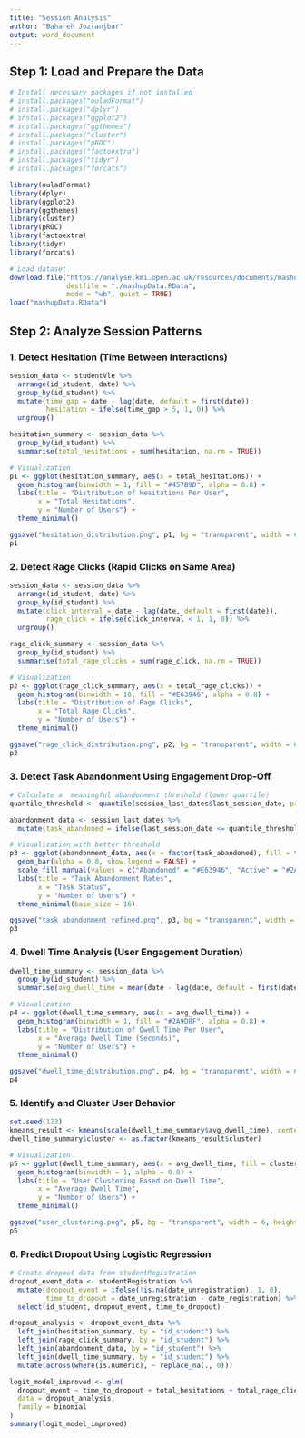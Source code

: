 ---
title: "Session Analysis"
author: "Bahareh Jozranjbar"
output: word_document
---

## Step 1: Load and Prepare the Data

```{r}
# Install necessary packages if not installed
# install.packages("ouladFormat")
# install.packages("dplyr")
# install.packages("ggplot2")
# install.packages("ggthemes")
# install.packages("cluster")
# install.packages("pROC")
# install.packages("factoextra")
# install.packages("tidyr")
# install.packages("forcats")

library(ouladFormat)
library(dplyr)
library(ggplot2)
library(ggthemes)
library(cluster)
library(pROC)
library(factoextra)
library(tidyr)
library(forcats)

# Load dataset
download.file("https://analyse.kmi.open.ac.uk/resources/documents/mashupData.RData",
              destfile = "./mashupData.RData",
              mode = "wb", quiet = TRUE)
load("mashupData.RData")
```

## Step 2: Analyze Session Patterns

### 1. Detect Hesitation (Time Between Interactions)
```{r}
session_data <- studentVle %>%
  arrange(id_student, date) %>%
  group_by(id_student) %>%
  mutate(time_gap = date - lag(date, default = first(date)),
         hesitation = ifelse(time_gap > 5, 1, 0)) %>%
  ungroup()

hesitation_summary <- session_data %>%
  group_by(id_student) %>%
  summarise(total_hesitations = sum(hesitation, na.rm = TRUE))

# Visualization
p1 <- ggplot(hesitation_summary, aes(x = total_hesitations)) +
  geom_histogram(binwidth = 1, fill = "#457B9D", alpha = 0.8) +
  labs(title = "Distribution of Hesitations Per User",
       x = "Total Hesitations",
       y = "Number of Users") +
  theme_minimal()

ggsave("hesitation_distribution.png", p1, bg = "transparent", width = 6, height = 4, dpi = 300)
p1
```

### 2. Detect Rage Clicks (Rapid Clicks on Same Area)
```{r}
session_data <- session_data %>%
  arrange(id_student, date) %>%
  group_by(id_student) %>%
  mutate(click_interval = date - lag(date, default = first(date)),
         rage_click = ifelse(click_interval < 1, 1, 0)) %>%
  ungroup()

rage_click_summary <- session_data %>%
  group_by(id_student) %>%
  summarise(total_rage_clicks = sum(rage_click, na.rm = TRUE))

# Visualization
p2 <- ggplot(rage_click_summary, aes(x = total_rage_clicks)) +
  geom_histogram(binwidth = 10, fill = "#E63946", alpha = 0.8) +
  labs(title = "Distribution of Rage Clicks",
       x = "Total Rage Clicks",
       y = "Number of Users") +
  theme_minimal()

ggsave("rage_click_distribution.png", p2, bg = "transparent", width = 6, height = 4, dpi = 300)
p2
```

### 3. Detect Task Abandonment Using Engagement Drop-Off
```{r}
# Calculate a  meaningful abandonment threshold (lower quartile)
quantile_threshold <- quantile(session_last_dates$last_session_date, probs = 0.25, na.rm = TRUE)

abandonment_data <- session_last_dates %>%
  mutate(task_abandoned = ifelse(last_session_date <= quantile_threshold, "Abandoned", "Active"))

# Visualization with better threshold
p3 <- ggplot(abandonment_data, aes(x = factor(task_abandoned), fill = task_abandoned)) +
  geom_bar(alpha = 0.8, show.legend = FALSE) +
  scale_fill_manual(values = c("Abandoned" = "#E63946", "Active" = "#2A9D8F")) +
  labs(title = "Task Abandonment Rates",
       x = "Task Status",
       y = "Number of Users") +
  theme_minimal(base_size = 16)

ggsave("task_abandonment_refined.png", p3, bg = "transparent", width = 6, height = 4, dpi = 300)
p3


```

### 4. Dwell Time Analysis (User Engagement Duration)
```{r}
dwell_time_summary <- session_data %>%
  group_by(id_student) %>%
  summarise(avg_dwell_time = mean(date - lag(date, default = first(date)), na.rm = TRUE))

# Visualization
p4 <- ggplot(dwell_time_summary, aes(x = avg_dwell_time)) +
  geom_histogram(binwidth = 1, fill = "#2A9D8F", alpha = 0.8) +
  labs(title = "Distribution of Dwell Time Per User",
       x = "Average Dwell Time (Seconds)",
       y = "Number of Users") +
  theme_minimal()

ggsave("dwell_time_distribution.png", p4, bg = "transparent", width = 6, height = 4, dpi = 300)
p4
```

### 5. Identify and Cluster User Behavior
```{r}
set.seed(123)
kmeans_result <- kmeans(scale(dwell_time_summary$avg_dwell_time), centers = 3)
dwell_time_summary$cluster <- as.factor(kmeans_result$cluster)

# Visualization
p5 <- ggplot(dwell_time_summary, aes(x = avg_dwell_time, fill = cluster)) +
  geom_histogram(binwidth = 1, alpha = 0.8) +
  labs(title = "User Clustering Based on Dwell Time",
       x = "Average Dwell Time",
       y = "Number of Users") +
  theme_minimal()

ggsave("user_clustering.png", p5, bg = "transparent", width = 6, height = 4, dpi = 300)
p5
```

### 6. Predict Dropout Using Logistic Regression
```{r}
# Create dropout data from studentRegistration
dropout_event_data <- studentRegistration %>%
  mutate(dropout_event = ifelse(!is.na(date_unregistration), 1, 0),
         time_to_dropout = date_unregistration - date_registration) %>%
  select(id_student, dropout_event, time_to_dropout)

dropout_analysis <- dropout_event_data %>%
  left_join(hesitation_summary, by = "id_student") %>%
  left_join(rage_click_summary, by = "id_student") %>%
  left_join(abandonment_data, by = "id_student") %>%
  left_join(dwell_time_summary, by = "id_student") %>%
  mutate(across(where(is.numeric), ~ replace_na(., 0)))

logit_model_improved <- glm(
  dropout_event ~ time_to_dropout + total_hesitations + total_rage_clicks + task_abandoned + avg_dwell_time,
  data = dropout_analysis, 
  family = binomial
)
summary(logit_model_improved)
```



